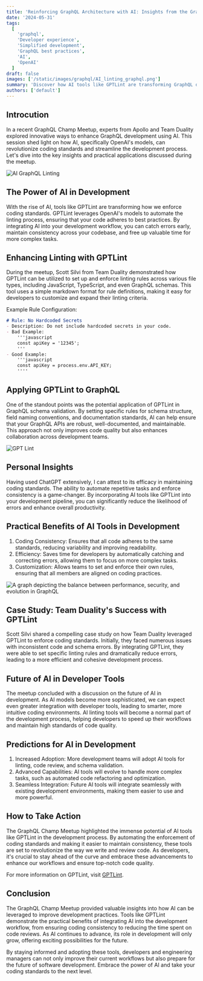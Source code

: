 ```yaml
---
title: 'Reinforcing GraphQL Architecture with AI: Insights from the GraphQL Champ Meetup'
date: '2024-05-31'
tags:
  [
    'graphql',
    'Developer experience',
    'Simplified development',
    'GraphQL best practices',
    'AI',
    'OpenAI'
  ]
draft: false
images: ['/static/images/graphql/AI_linting_graphql.png']
summary: 'Discover how AI tools like GPTLint are transforming GraphQL development by automating linting and enforcing coding standards. Learn from experts at the GraphQL Champ Meetup about integrating AI into your workflow for better consistency, efficiency, and customization. Embrace the future of development with AI-powered tools.'
authors: ['default']
---
```


## Introcution

In a recent GraphQL Champ Meetup, experts from Apollo and Team Duality explored innovative ways to enhance GraphQL development using AI. This session shed light on how AI, specifically OpenAI's models, can revolutionize coding standards and streamline the development process. Let's dive into the key insights and practical applications discussed during the meetup.

![AI GraphQL Linting](/static/images/graphql/AI_linting_graphql.png)

## The Power of AI in Development

With the rise of AI, tools like GPTLint are transforming how we enforce coding standards. GPTLint leverages OpenAI's models to automate the linting process, ensuring that your code adheres to best practices. By integrating AI into your development workflow, you can catch errors early, maintain consistency across your codebase, and free up valuable time for more complex tasks.

## Enhancing Linting with GPTLint

During the meetup, Scott Silvi from Team Duality demonstrated how GPTLint can be utilized to set up and enforce linting rules across various file types, including JavaScript, TypeScript, and even GraphQL schemas. This tool uses a simple markdown format for rule definitions, making it easy for developers to customize and expand their linting criteria.

Example Rule Configuration:

```markdown
# Rule: No Hardcoded Secrets
- Description: Do not include hardcoded secrets in your code.
- Bad Example: 
    '''javascript
    const apiKey = '12345';
    '''
- Good Example:
    '''javascript
    const apiKey = process.env.API_KEY;
    ''''
```

## Applying GPTLint to GraphQL

One of the standout points was the potential application of GPTLint in GraphQL schema validation. By setting specific rules for schema structure, field naming conventions, and documentation standards, AI can help ensure that your GraphQL APIs are robust, well-documented, and maintainable. This approach not only improves code quality but also enhances collaboration across development teams.

![GPT Lint](/static/images/graphql/gpt_lint.svg)

## Personal Insights

Having used ChatGPT extensively, I can attest to its efficacy in maintaining coding standards. The ability to automate repetitive tasks and enforce consistency is a game-changer. By incorporating AI tools like GPTLint into your development pipeline, you can significantly reduce the likelihood of errors and enhance overall productivity.

## Practical Benefits of AI Tools in Development

1. Coding Consistency: Ensures that all code adheres to the same standards, reducing variability and improving readability.
2. Efficiency: Saves time for developers by automatically catching and correcting errors, allowing them to focus on more complex tasks.
3. Customization: Allows teams to set and enforce their own rules, ensuring that all members are aligned on coding practices.

![A graph depicting the balance between performance, security, and evolution in GraphQL](/static/images/graphql/software_engineer_team_happy_governance.png)

## Case Study: Team Duality's Success with GPTLint

Scott Silvi shared a compelling case study on how Team Duality leveraged GPTLint to enforce coding standards. Initially, they faced numerous issues with inconsistent code and schema errors. By integrating GPTLint, they were able to set specific linting rules and dramatically reduce errors, leading to a more efficient and cohesive development process.

## Future of AI in Developer Tools

The meetup concluded with a discussion on the future of AI in development. As AI models become more sophisticated, we can expect even greater integration with developer tools, leading to smarter, more intuitive coding environments. AI linting tools will become a normal part of the development process, helping developers to speed up their workflows and maintain high standards of code quality.

## Predictions for AI in Development

1. Increased Adoption: More development teams will adopt AI tools for linting, code review, and schema validation.
2. Advanced Capabilities: AI tools will evolve to handle more complex tasks, such as automated code refactoring and optimization.
3. Seamless Integration: Future AI tools will integrate seamlessly with existing development environments, making them easier to use and more powerful.

## How to Take Action

The GraphQL Champ Meetup highlighted the immense potential of AI tools like GPTLint in the development process. By automating the enforcement of coding standards and making it easier to maintain consistency, these tools are set to revolutionize the way we write and review code. As developers, it's crucial to stay ahead of the curve and embrace these advancements to enhance our workflows and ensure top-notch code quality.

For more information on GPTLint, visit [GPTLint](https://gptlint.dev/).

## Conclusion 

The GraphQL Champ Meetup provided valuable insights into how AI can be leveraged to improve development practices. Tools like GPTLint demonstrate the practical benefits of integrating AI into the development workflow, from ensuring coding consistency to reducing the time spent on code reviews. As AI continues to advance, its role in development will only grow, offering exciting possibilities for the future.

By staying informed and adopting these tools, developers and engineering managers can not only improve their current workflows but also prepare for the future of software development. Embrace the power of AI and take your coding standards to the next level.

<BlogNewsletterForm title="Get twice as much done with a fifth of the code." />

